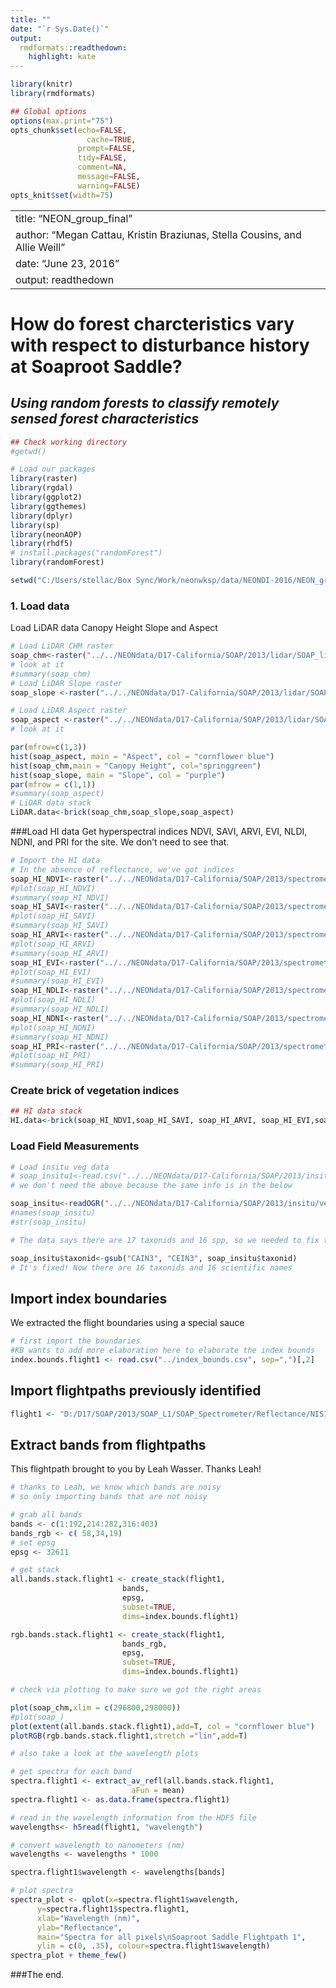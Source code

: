 ```yaml
---
title: ""
date: "`r Sys.Date()`"
output:
  rmdformats::readthedown:
    highlight: kate
---
```


```r
library(knitr)
library(rmdformats)

## Global options
options(max.print="75")
opts_chunk$set(echo=FALSE,
	             cache=TRUE,
               prompt=FALSE,
               tidy=FALSE,
               comment=NA,
               message=FALSE,
               warning=FALSE)
opts_knit$set(width=75)
```

---
title: "NEON_group_final"
author: "Megan Cattau, Kristin Braziunas, Stella Cousins, and Allie Weill"
date: "June 23, 2016"
output: readthedown 
---

# How do forest charcteristics vary with respect to disturbance history at Soaproot Saddle?

## _Using random forests to classify remotely sensed forest characteristics_

```r
## Check working directory
#getwd()

# Load our packages
library(raster)
library(rgdal)
library(ggplot2)
library(ggthemes)
library(dplyr)
library(sp)
library(neonAOP)
library(rhdf5)
# install.packages("randomForest")
library(randomForest)

setwd("C:/Users/stellac/Box Sync/Work/neonwksp/data/NEONDI-2016/NEON_group_final/Scripts")
```

### 1. Load data
  Load LiDAR data Canopy Height Slope and Aspect
```r
# Load LiDAR CHM raster
soap_chm<-raster("../../NEONdata/D17-California/SOAP/2013/lidar/SOAP_lidarCHM.tif")
# look at it
#summary(soap_chm)
# Load LiDAR Slope raster
soap_slope <-raster("../../NEONdata/D17-California/SOAP/2013/lidar/SOAP_lidarSlope.tif")

# Load LiDAR Aspect raster
soap_aspect <-raster("../../NEONdata/D17-California/SOAP/2013/lidar/SOAP_lidarAspect.tif")
# look at it

par(mfrow=c(1,3))
hist(soap_aspect, main = "Aspect", col = "cornflower blue")
hist(soap_chm,main = "Canopy Height", col="springgreen")
hist(soap_slope, main = "Slope", col = "purple")
par(mfrow = c(1,1))
#summary(soap_aspect)
# LiDAR data stack
LiDAR.data<-brick(soap_chm,soap_slope,soap_aspect)
```

###Load HI data
Get hyperspectral indices NDVI, SAVI, ARVI, EVI, NLDI, NDNI, and PRI for the site.
We don't need to see that.

```r
# Import the HI data
# In the absence of reflectance, we've got indices
soap_HI_NDVI<-raster("../../NEONdata/D17-California/SOAP/2013/spectrometer/veg_index/SOAP_NDVI.tif")
#plot(soap_HI_NDVI)
#summary(soap_HI_NDVI)
soap_HI_SAVI<-raster("../../NEONdata/D17-California/SOAP/2013/spectrometer/veg_index/SOAP_SAVI.tif")
#plot(soap_HI_SAVI)
#summary(soap_HI_SAVI)
soap_HI_ARVI<-raster("../../NEONdata/D17-California/SOAP/2013/spectrometer/veg_index/SOAP_ARVI.tif")
#plot(soap_HI_ARVI)
#summary(soap_HI_ARVI)
soap_HI_EVI<-raster("../../NEONdata/D17-California/SOAP/2013/spectrometer/veg_index/SOAP_EVI.tif")
#plot(soap_HI_EVI)
#summary(soap_HI_EVI)
soap_HI_NDLI<-raster("../../NEONdata/D17-California/SOAP/2013/spectrometer/veg_index/SOAP_NDLI.tif")
#plot(soap_HI_NDLI)
#summary(soap_HI_NDLI)
soap_HI_NDNI<-raster("../../NEONdata/D17-California/SOAP/2013/spectrometer/veg_index/SOAP_NDNI.tif")
#plot(soap_HI_NDNI)
#summary(soap_HI_NDNI)
soap_HI_PRI<-raster("../../NEONdata/D17-California/SOAP/2013/spectrometer/veg_index/SOAP_PRI.tif")
#plot(soap_HI_PRI)
#summary(soap_HI_PRI)
```

### Create brick of vegetation indices
```r
## HI data stack
HI.data<-brick(soap_HI_NDVI,soap_HI_SAVI, soap_HI_ARVI, soap_HI_EVI,soap_HI_NDLI, soap_HI_NDNI, soap_HI_PRI)
```

### Load Field Measurements
```r
# Load insitu veg data
# soap_insitu1<-read.csv("../../NEONdata/D17-California/SOAP/2013/insitu/veg-structure/D17_2013_SOAP_vegStr.csv", stringsAsFactors = FALSE)
# we don't need the above because the same info is in the below

soap_insitu<-readOGR("../../NEONdata/D17-California/SOAP/2013/insitu/veg-structure", "soap_stems")
#names(soap_insitu)
#str(soap_insitu)

# The data says there are 17 taxonids and 16 spp, so we needed to fix the erroneous taxonid

soap_insitu$taxonid<-gsub("CAIN3", "CEIN3", soap_insitu$taxonid)
# It's fixed! Now there are 16 taxonids and 16 scientific names
```

## Import index boundaries
We extracted the flight boundaries using a special sauce
```r
# first import the boundaries
#KB wants to add more elaboration here to elaborate the index bounds
index.bounds.flight1 <- read.csv("../index_bounds.csv", sep=",")[,2]

```

## Import flightpaths previously identified

```r

flight1 <- "D:/D17/SOAP/2013/SOAP_L1/SOAP_Spectrometer/Reflectance/NIS1_20130612_104651_atmcor.h5"
```

## Extract bands from flightpaths
This flightpath brought to you by Leah Wasser. Thanks Leah!
```r

# thanks to Leah, we know which bands are noisy
# so only importing bands that are not noisy

# grab all bands
bands <- c(1:192,214:282,316:403)
bands_rgb <- c( 58,34,19)
# set epsg
epsg <- 32611

# get stack
all.bands.stack.flight1 <- create_stack(flight1, 
                         bands, 
                         epsg,
                         subset=TRUE,
                         dims=index.bounds.flight1)

rgb.bands.stack.flight1 <- create_stack(flight1, 
                         bands_rgb, 
                         epsg,
                         subset=TRUE,
                         dims=index.bounds.flight1)

# check via plotting to make sure we got the right areas

plot(soap_chm,xlim = c(296800,298000))
#plot(soap_)
plot(extent(all.bands.stack.flight1),add=T, col = "cornflower blue")
plotRGB(rgb.bands.stack.flight1,stretch ="lin",add=T)

# also take a look at the wavelength plots

# get spectra for each band
spectra.flight1 <- extract_av_refl(all.bands.stack.flight1, 
                           aFun = mean)
spectra.flight1 <- as.data.frame(spectra.flight1)

# read in the wavelength information from the HDF5 file
wavelengths<- h5read(flight1, "wavelength")

# convert wavelength to nanometers (nm)
wavelengths <- wavelengths * 1000

spectra.flight1$wavelength <- wavelengths[bands]

# plot spectra
spectra_plot <- qplot(x=spectra.flight1$wavelength,
      y=spectra.flight1$spectra.flight1,
      xlab="Wavelength (nm)",
      ylab="Reflectance",
      main="Spectra for all pixels\nSoaproot Saddle Flightpath 1",
      ylim = c(0, .35), colour=spectra.flight1$wavelength)
spectra_plot + theme_few()

```

###The end. 

